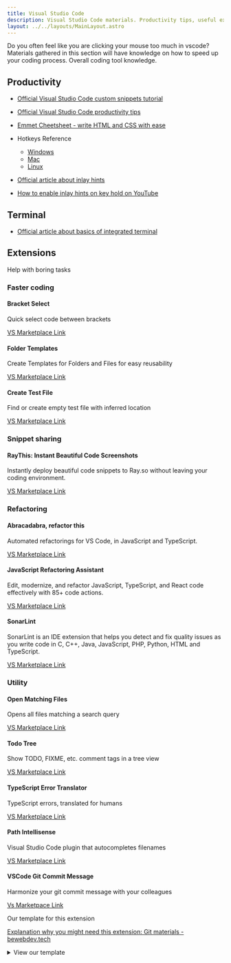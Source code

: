 ```yaml
---
title: Visual Studio Code
description: Visual Studio Code materials. Productivity tips, useful extensions and templates
layout: ../../layouts/MainLayout.astro
---
```


Do you often feel like you are clicking your mouse too much in vscode? Materials gathered in this section will have knowledge on how to speed up your coding process. Overall coding tool knowledge.

## Productivity

- [Official Visual Studio Code custom snippets tutorial](https://code.visualstudio.com/docs/editor/userdefinedsnippets)
- [Official Visual Studio Code productivity tips](https://code.visualstudio.com/docs/introvideos/productivity)
- [Emmet Cheetsheet - write HTML and CSS with ease](https://docs.emmet.io/cheat-sheet/)
- Hotkeys Reference

  - [Windows](https://code.visualstudio.com/shortcuts/keyboard-shortcuts-windows.pdf)
  - [Mac](https://code.visualstudio.com/shortcuts/keyboard-shortcuts-macos.pdf)
  - [Linux](https://code.visualstudio.com/shortcuts/keyboard-shortcuts-linux.pdf)

- [Official article about inlay hints](https://code.visualstudio.com/docs/typescript/typescript-editing)

- [How to enable inlay hints on key hold on YouTube](https://www.youtube.com/watch?v=uvrIFZYW7eg)

## Terminal

- [Official article about basics of integrated terminal](https://code.visualstudio.com/docs/terminal/basics)

## Extensions

Help with boring tasks

### Faster coding

#### Bracket Select

Quick select code between brackets

[VS Marketplace Link](https://marketplace.visualstudio.com/items?itemName=chunsen.bracket-select)

#### Folder Templates

Create Templates for Folders and Files for easy reusability

[VS Marketplace Link](https://marketplace.visualstudio.com/items?itemName=Huuums.vscode-fast-folder-structure)

#### Create Test File

Find or create empty test file with inferred location

[VS Marketplace Link](https://marketplace.visualstudio.com/items?itemName=paul-mannino.vscode-create-test-file)

### Snippet sharing

#### RayThis: Instant Beautiful Code Screenshots

Instantly deploy beautiful code snippets to Ray.so without leaving your coding environment.

[VS Marketplace Link](https://marketplace.visualstudio.com/items?itemName=Goopware.raythis)

### Refactoring

#### Abracadabra, refactor this

Automated refactorings for VS Code, in JavaScript and TypeScript.

[VS Marketplace Link](https://marketplace.visualstudio.com/items?itemName=nicoespeon.abracadabra)

#### JavaScript Refactoring Assistant

Edit, modernize, and refactor JavaScript, TypeScript, and React code effectively with 85+ code actions.

[VS Marketplace Link](https://marketplace.visualstudio.com/items?itemName=p42ai.refactor)

#### SonarLint

SonarLint is an IDE extension that helps you detect and fix quality issues as you write code in C, C++, Java, JavaScript, PHP, Python, HTML and TypeScript.

[VS Marketplace Link](https://marketplace.visualstudio.com/items?itemName=SonarSource.sonarlint-vscode)

### Utility

#### Open Matching Files

Opens all files matching a search query

[VS Marketplace Link](https://marketplace.visualstudio.com/items?itemName=bcanzanella.openmatchingfiles)

#### Todo Tree

Show TODO, FIXME, etc. comment tags in a tree view

[VS Marketplace Link](https://marketplace.visualstudio.com/items?itemName=Gruntfuggly.todo-tree)

#### TypeScript Error Translator

TypeScript errors, translated for humans

[VS Marketplace Link](https://marketplace.visualstudio.com/items?itemName=mattpocock.ts-error-translator)

#### Path Intellisense

Visual Studio Code plugin that autocompletes filenames

[VS Marketplace Link](https://marketplace.visualstudio.com/items?itemName=christian-kohler.path-intellisense)

#### VSCode Git Commit Message

Harmonize your git commit message with your colleagues

[Vs Marketpace Link](https://marketplace.visualstudio.com/items?itemName=rioukkevin.vscode-git-commit)

Our template for this extension

[Explanation why you might need this extension: Git materials - bewebdev.tech](https://bewebdev.tech/technologies/git#write-good-commit-messages)


<details>
	<summary>View our template</summary>
	<pre class='astro-code'>{configForGitMessageExtenstion}</pre>
</details>
